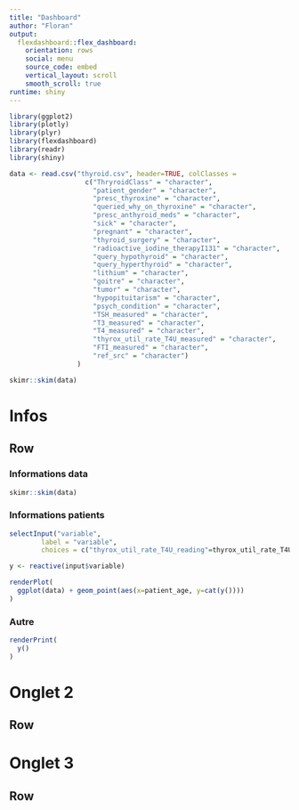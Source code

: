 ```yaml
---
title: "Dashboard"
author: "Floran"
output: 
  flexdashboard::flex_dashboard:
    orientation: rows
    social: menu
    source_code: embed
    vertical_layout: scroll
    smooth_scroll: true
runtime: shiny
---
```


<style>
.chart-shim {
    overflow-y: scroll;
}
</style>

```r
library(ggplot2)
library(plotly)
library(plyr)
library(flexdashboard)
library(readr)
library(shiny)

data <- read.csv("thyroid.csv", header=TRUE, colClasses = 
                   c("ThryroidClass" = "character",
                     "patient_gender" = "character",
                     "presc_thyroxine" = "character",
                     "queried_why_on_thyroxine" = "character",
                     "presc_anthyroid_meds" = "character",
                     "sick" = "character",
                     "pregnant" = "character",
                     "thyroid_surgery" = "character",
                     "radioactive_iodine_therapyI131" = "character",
                     "query_hypothyroid" = "character",
                     "query_hyperthyroid" = "character",
                     "lithium" = "character",
                     "goitre" = "character",
                     "tumor" = "character",
                     "hypopituitarism" = "character",
                     "psych_condition" = "character",
                     "TSH_measured" = "character",
                     "T3_measured" = "character",
                     "T4_measured" = "character",
                     "thyrox_util_rate_T4U_measured" = "character",
                     "FTI_measured" = "character",
                     "ref_src" = "character")
                 )
```

```r
skimr::skim(data)
```


Infos
=======================================================================
Row {.tabset}
-----------------------------------------------------------------------

### Informations data

```r
skimr::skim(data)

```


### Informations patients


```r
selectInput("variable", 
        label = "variable", 
        choices = c("thyrox_util_rate_T4U_reading"=thyrox_util_rate_T4U_reading, "FTI_reading"=FTI_reading))

y <- reactive(input$variable)
```


```r
renderPlot(
  ggplot(data) + geom_point(aes(x=patient_age, y=cat(y())))
)
```

### Autre

```r
renderPrint(
  y()
)

```







Onglet 2
=======================================================================
Row
-----------------------------------------------------------------------



Onglet 3
=======================================================================
Row
-----------------------------------------------------------------------























